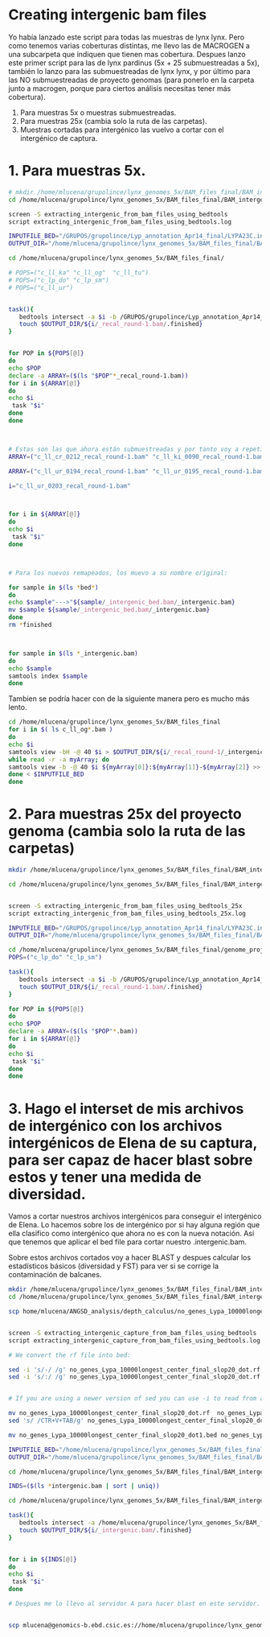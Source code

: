 


# Creating intergenic bam files

Yo había lanzado este script para todas las muestras de lynx lynx. Pero como tenemos varias coberturas distintas, me llevo las de MACROGEN a una subcarpeta que indiquen que tienen mas cobertura. Despues lanzo este primer script para las de lynx pardinus (5x + 25 submuestreadas a 5x), también lo lanzo para las submuestreadas de lynx lynx, y por último para las NO submuestreadas de proyecto genomas (para ponerlo en la carpeta junto a macrogen, porque para ciertos análisis necesitas tener más cobertura).

1. Para muestras 5x o muestras submuestreadas.
2. Para muestras 25x (cambia solo la ruta de las carpetas).
3. Muestras cortadas para intergénico las vuelvo a cortar con el intergénico de captura. 

# 1. Para muestras 5x.
```bash

# mkdir /home/mlucena/grupolince/lynx_genomes_5x/BAM_files_final/BAM_intergenic
cd /home/mlucena/grupolince/lynx_genomes_5x/BAM_files_final/BAM_intergenic

screen -S extracting_intergenic_from_bam_files_using_bedtools
script extracting_intergenic_from_bam_files_using_bedtools.log

INPUTFILE_BED="/GRUPOS/grupolince/Lyp_annotation_Apr14_final/LYPA23C.intergenic.PLUS1000.bed"
OUTPUT_DIR="/home/mlucena/grupolince/lynx_genomes_5x/BAM_files_final/BAM_intergenic"

cd /home/mlucena/grupolince/lynx_genomes_5x/BAM_files_final/

# POPS=("c_ll_ka" "c_ll_og"  "c_ll_tu")  
# POPS=("c_lp_do" "c_lp_sm")
# POPS=("c_ll_ur")


task(){
   bedtools intersect -a $i -b /GRUPOS/grupolince/Lyp_annotation_Apr14_final/LYPA23C.intergenic.PLUS1000.bed -sorted -g /home/mlucena/grupolince/lynx_genomes_5x/BAM_files_final/BAM_intergenic/lp23.version.sorted.genome > $OUTPUT_DIR/${i/_recal_round-1.bam/_intergenic.bam}; # Si quiero puedo cambiar el nombre a intergenic.bam que es el final. 
   touch $OUTPUT_DIR/${i/_recal_round-1.bam/.finished}
}


for POP in ${POPS[@]}
do
echo $POP
declare -a ARRAY=($(ls "$POP"*_recal_round-1.bam)) 
for i in ${ARRAY[@]} 
do
echo $i
 task "$i" 
done
done



# Estas son las que ahora están submuestreadas y por tanto voy a repetir. 
ARRAY=("c_ll_cr_0212_recal_round-1.bam" "c_ll_ki_0090_recal_round-1.bam" "c_ll_ya_0146_recal_round-1.bam" "c_ll_vl_0112_recal_round-1.bam" "c_lr_zz_0001_recal_round-1.bam" "c_lc_zz_0001_recal_round-1.bam")

ARRAY=("c_ll_ur_0194_recal_round-1.bam" "c_ll_ur_0195_recal_round-1.bam" "c_ll_ur_0196_recal_round-1.bam" "c_ll_ur_0199_recal_round-1.bam" "c_ll_ur_0200_recal_round-1.bam")

i="c_ll_ur_0203_recal_round-1.bam"



for i in ${ARRAY[@]} 
do
echo $i
 task "$i" 
done



# Para los nuevos remapeados, los muevo a su nombre original:

for sample in $(ls *bed*)
do
echo $sample"--->"${sample/_intergenic_bed.bam/_intergenic.bam} 
mv $sample ${sample/_intergenic_bed.bam/_intergenic.bam}
done
rm *finished



for sample in $(ls *_intergenic.bam)
do
echo $sample
samtools index $sample
done


```

Tambien se podría hacer con de la siguiente manera pero es mucho más lento. 

```bash

cd /home/mlucena/grupolince/lynx_genomes_5x/BAM_files_final
for i in $( ls c_ll_og*.bam )
do
echo $i
samtools view -bH -@ 40 $i > $OUTPUT_DIR/${i/_recal_round-1/_intergenic}
while read -r -a myArray; do 
samtools view -b -@ 40 $i ${myArray[0]}:${myArray[1]}-${myArray[2]} >> $OUTPUT_DIR/${i/_recal_round-1/_intergenic}
done < $INPUTFILE_BED
done


```


# 2. Para muestras 25x del proyecto genoma (cambia solo la ruta de las carpetas)


```bash

mkdir /home/mlucena/grupolince/lynx_genomes_5x/BAM_files_final/BAM_intergenic/BAM_intergenic_25x

cd /home/mlucena/grupolince/lynx_genomes_5x/BAM_files_final/BAM_intergenic/BAM_intergenic_25x


screen -S extracting_intergenic_from_bam_files_using_bedtools_25x
script extracting_intergenic_from_bam_files_using_bedtools_25x.log

INPUTFILE_BED="/GRUPOS/grupolince/Lyp_annotation_Apr14_final/LYPA23C.intergenic.PLUS1000.bed"
OUTPUT_DIR="/home/mlucena/grupolince/lynx_genomes_5x/BAM_files_final/BAM_intergenic/BAM_intergenic_25x"

cd /home/mlucena/grupolince/lynx_genomes_5x/BAM_files_final/genome_project_samples_25x/
POPS=("c_lp_do" "c_lp_sm")

task(){
   bedtools intersect -a $i -b /GRUPOS/grupolince/Lyp_annotation_Apr14_final/LYPA23C.intergenic.PLUS1000.bed -sorted -g /home/mlucena/grupolince/lynx_genomes_5x/BAM_files_final/BAM_intergenic/lp23.version.sorted.genome > $OUTPUT_DIR/${i/_recal_round-1_25x/_25x_intergenic}; # Si quiero puedo cambiar el nombre a intergenic.bam que es el final. 
   touch $OUTPUT_DIR/${i/_recal_round-1.bam/.finished}
}

for POP in ${POPS[@]}
do
echo $POP
declare -a ARRAY=($(ls "$POP"*.bam)) 
for i in ${ARRAY[@]} 
do
echo $i
 task "$i" 
done
done

```



# 3. Hago el interset de mis archivos de intergénico con los archivos intergénicos de Elena de su captura, para ser capaz de hacer blast sobre estos y tener una medida de diversidad. 

Vamos a cortar nuestros archivos intergénicos para conseguir el intergénico de Elena. Lo hacemos sobre los de intergénico por si hay alguna región que ella clasifico como intergénico que ahora no es con la nueva notación. Así que tenemos que aplicar el bed file para cortar nuestro .intergenic.bam. 

Sobre estos archivos cortados voy a hacer BLAST y despues calcular los estadísticos básicos (diversidad y FST) para ver si se corrige la contaminación de balcanes. 


```bash

mkdir /home/mlucena/grupolince/lynx_genomes_5x/BAM_files_final/BAM_intergenic/BAM_intergenic_capture
cd /home/mlucena/grupolince/lynx_genomes_5x/BAM_files_final/BAM_intergenic/BAM_intergenic_capture

scp home/mlucena/ANGSD_analysis/depth_calculus/no_genes_Lypa_10000longest_center_final_slop20_dot.rf /home/mlucena/grupolince/lynx_genomes_5x/BAM_files_final/BAM_intergenic/BAM_intergenic_capture/


screen -S extracting_intergenic_capture_from_bam_files_using_bedtools
script extracting_intergenic_capture_from_bam_files_using_bedtools.log

# We convert the rf file into bed:

sed -i 's/-/ /g' no_genes_Lypa_10000longest_center_final_slop20_dot.rf 
sed -i 's/:/ /g' no_genes_Lypa_10000longest_center_final_slop20_dot.rf 


# If you are using a newer version of sed you can use -i to read from and write to the same file. Using -i you can specify a file extension so a backup will be made, incase something went wrong. Also you don't need to use the -e flag unless you are using multiple commands

mv no_genes_Lypa_10000longest_center_final_slop20_dot.rf  no_genes_Lypa_10000longest_center_final_slop20_dot.bed
sed 's/ /CTR+V+TAB/g' no_genes_Lypa_10000longest_center_final_slop20_dot.bed > no_genes_Lypa_10000longest_center_final_slop20_dot1.bed

mv no_genes_Lypa_10000longest_center_final_slop20_dot1.bed no_genes_Lypa_10000longest_center_final_slop20_dot.bed

INPUTFILE_BED="/home/mlucena/grupolince/lynx_genomes_5x/BAM_files_final/BAM_intergenic/BAM_intergenic_capture/no_genes_Lypa_10000longest_center_final_slop20_dot.bed"
OUTPUT_DIR="/home/mlucena/grupolince/lynx_genomes_5x/BAM_files_final/BAM_intergenic/BAM_intergenic_capture"

cd /home/mlucena/grupolince/lynx_genomes_5x/BAM_files_final/BAM_intergenic

INDS=($(ls *intergenic.bam | sort | uniq))

cd /home/mlucena/grupolince/lynx_genomes_5x/BAM_files_final/BAM_intergenic/BAM_intergenic_capture/

task(){
   bedtools intersect -a /home/mlucena/grupolince/lynx_genomes_5x/BAM_files_final/BAM_intergenic/$i -b $INPUTFILE_BED -sorted -g /home/mlucena/grupolince/lynx_genomes_5x/BAM_files_final/BAM_intergenic/lp23.version.sorted.genome > $OUTPUT_DIR/${i/_intergenic.bam/_intergenic_capture.bam}; # Si quiero puedo cambiar el nombre a intergenic.bam que es el final. 
   touch $OUTPUT_DIR/${i/_intergenic.bam/.finished}
}


for i in ${INDS[@]}
do
echo $i
 task "$i" 
done

# Despues me lo llevo al servidor A para hacer blast en este servidor. 


scp mlucena@genomics-b.ebd.csic.es://home/mlucena/grupolince/lynx_genomes_5x/BAM_files_final/BAM_intergenic/*_intergenic_capture.bam /home/mlucena/remove_contamination_from_lynx_lynx/ 

```

